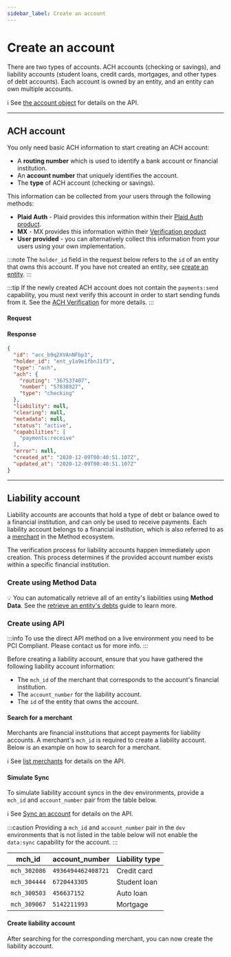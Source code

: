 ```yaml
---
sidebar_label: Create an account
---
```


# Create an account



There are two types of accounts. ACH accounts (checking or savings), and
liability accounts (student loans, credit cards, mortgages, and other types of debt accounts).
Each account is owned by an entity, and an entity can own multiple accounts.

ℹ️ See [the account object](/api/core/accounts/object#account-object) for details on the API.

---

## ACH account

You only need basic ACH information to start creating an ACH account:

- A __routing number__ which is used to identify a bank account or financial institution.
- An __account number__ that uniquely identifies the account.
- The __type__ of ACH account (checking or savings).

This information can be collected from your users through the following methods:

- __Plaid Auth__ - Plaid provides this information within their [Plaid Auth product](https://plaid.com/docs/auth/).
- __MX__ - MX provides this information within their [Verification product](https://docs.mx.com/atrium#premium_features_verification)
- __User provided__ - you can alternatively collect this information from your users using
your own implementation.

:::note
The `holder_id` field in the request below refers to the `id` of an entity that owns this account.
If you have not created an entity, see [create an entity](/guides/entities/create-an-entity).
:::

:::tip
If the newly created ACH account does not contain the `payments:send` capability,
you must next verify this account in order to start sending funds from it. See
the [ACH Verification](/guides/accounts/ach-verification) for more details.
:::

#### Request
<AccountsCreateACH />

#### Response
```json
{
  "id": "acc_b9q2XVAnNFbp3",
  "holder_id": "ent_y1a9e1fbnJ1f3",
  "type": "ach",
  "ach": {
    "routing": "367537407",
    "number": "57838927",
    "type": "checking"
  },
  "liability": null,
  "clearing": null,
  "metadata": null,
  "status": "active",
  "capabilities": [
    "payments:receive"
  ],
  "error": null,
  "created_at": "2020-12-09T00:40:51.107Z",
  "updated_at": "2020-12-09T00:40:51.107Z"
}
```

---

## Liability account
Liability accounts are accounts that hold a type of debt or balance owed to a financial institution, and can
only be used to receive payments. Each liability account belongs to a financial institution, which is also referred to as
a [merchant](/api/core/merchants/object) in the Method ecosystem.

The verification process for liability accounts happen immediately upon creation. This process
determines if the provided account number exists within a specific financial institution.

### Create using Method Data
💡 You can automatically retrieve all of an entity's liabilities using
__Method Data__. See the [retrieve an entity's debts](/guides/quick-start/retrieve-an-entitys-debts) guide
to learn more.

### Create using API

:::info
To use the direct API method on a live environment you need to be PCI Compliant. Please contact us for more info.
:::

Before creating a liability account, ensure that you have gathered the following liability account information:
- The `mch_id` of the merchant that corresponds to the account's financial institution.
- The `account_number` for the liability account.
- The `id` of the entity that owns the account.

#### Search for a merchant
Merchants are financial institutions that accept payments for liability accounts. A merchant's
`mch_id` is required to create a liability account. Below is an example on how to search
for a merchant.

ℹ️ See [list merchants](/api/core/merchants/list) for details on the API.

#### Simulate Sync
To simulate liability account syncs in the dev environments, provide a `mch_id` and `account_number` pair from the table below.

ℹ️ See [Sync an account](/api/core/accounts/sync) for details on the API.

:::caution
Providing a `mch_id` and `account_number` pair in the `dev` environments that is not listed
in the table below will not enable the `data:sync` capability for the account.
:::

| mch_id             | account_number                            | Liability type|
|--------------------|-------------------------------------------|---------------|
| `mch_302086`       | `4936494462408721`                        | Credit card   |
| `mch_304444`       | `6720443305`                              | Student loan  |
| `mch_300503`       | `456637152`                               | Auto loan     |
| `mch_309067`       | `5142211993`                              | Mortgage      |


<MerchantSearchByName />

#### Create liability account
After searching for the corresponding merchant, you can now create the liability account.

<AccountsCreateLiability />

